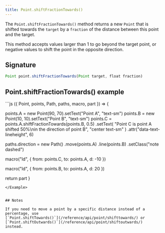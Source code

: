 ```yaml
---
title: Point.shiftFractionTowards()
---
```


The `Point.shiftFractionTowards()` method returns a new `Point` that is shifted
towards the `target` by a `fraction` of the distance between this point and the
target.

This method accepts values larger than 1 to go beyond the target point, or
negative values to shift the point in the opposite direction.

## Signature

```js
Point point.shiftFractionTowards(Point target, float fraction)
```

## Point.shiftFractionTowards() example

<Example caption="An example of the Point.shiftFractionTowards() method">
```js
({ Point, points, Path, paths, macro, part }) => {

  points.A = new Point(90, 70).setText("Point A", "text-sm")
  points.B = new Point(10, 10).setText("Point B", "text-sm")
  points.C = points.A.shiftFractionTowards(points.B, 0.5)
    .setText(
      "Point C is point A shifted 50%\nin the direction of point B",
      "center text-sm"
    )
    .attr("data-text-lineheight", 6)

  paths.direction = new Path()
    .move(points.A)
    .line(points.B)
    .setClass("note dashed")

  macro("ld", {
    from: points.C,
    to: points.A,
    d: -10
  })

  macro("ld", {
    from: points.B,
    to: points.A,
    d: 20
  })

  return part
}
```
</Example>


## Notes

If you need to move a point by a specific distance instead of a percentage, use
[`Point.shiftTowards()`](/reference/api/point/shifttowards/) or
[`Point.shiftOutwards()`](/reference/api/point/shiftoutwards/) instead.
